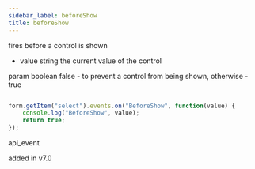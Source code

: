 ```yaml
---
sidebar_label: beforeShow
title: beforeShow
---
```



          


<Short>
 fires before a control is shown
 


</Short>



- value     string     the current value of the control


param   boolean     false - to prevent a control from being shown, otherwise - true


~~~js

form.getItem("select").events.on("BeforeShow", function(value) {
    console.log("BeforeShow", value);
    return true;
});


~~~
 api_event

<Descr>



</Descr>


 added in v7.0
